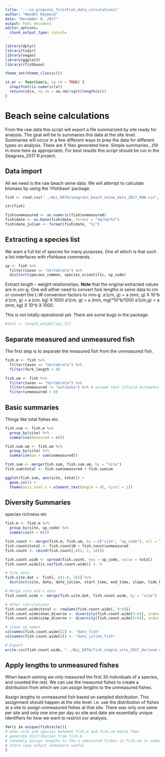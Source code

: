 ```yaml
---
title: '---in_progress_file(Fish_data_calculations)'
author: "Wendel Raymond"
date: "December 8, 2017"
output: html_document
editor_options: 
  chunk_output_type: console
---
```


```r
library(dplyr)
library(tidyr)
library(vegan)
library(ggplot2)
library(rfishbase)

theme_set(theme_classic())
```

```r
st.er <- function(x, na.rm = TRUE) {
  stopifnot(is.numeric(x))
  return(sd(x, na.rm = na.rm)/sqrt(length(x)))
}
```

# Beach seine calculations
From the raw data this script will export a file summarized by site ready for analysis. The goal will be to summaries this data at the site level. Summaries will occur in a few different ways to prep the data for different types on analysis. There are X files generated here. Simple summaries...(fill in more here as appropriate). For best results this script should be run in the Seagrass_2017 R project.

## Data import
All we need is the raw beach seine data. We will attempt to calculate biomass by using the 'rfishbase' package.

```r
fish <- read.csv("../ALL_DATA/seagrass_beach_seine_data_2017_RAW.csv", stringsAsFactors = FALSE, header = TRUE)

str(fish)

fish$unmeasured <- as.numeric(fish$unmeasured)
fish$date <- as.Date(fish$date, format = "%m/%d/%Y")
fish$date_julian <- format(fish$date, "%j")
```

## Extracting a species list
We want a full list of species for many purposes. One of which is that such a list interfaces with rfishbase commands.

```r
sp <- fish %>% 
  filter(taxon == "Vertebrata") %>%
  distinct(species_common, species_scientific, sp_code)
```

Extract length - weight relationships. **Note** that the original extracted values are in cm-g. One will either need to convert fork lengths in seine data to cm or convert the L-W conversion factors to mm-g. a’(cm, g) = a (mm, g) X 10^b a’(cm, g) = a (cm, kg) X 1000 a’(cm, g) = a (mm, mg)*10^b/1000 a’(cm,g) = a (mm, kg) X 10^b X 1000.

This is not totally operational yet. There are some bugs in the package.
```r
#test <- length_weight(sp[,2])
```

## Separate measured and unmeasured fish
The first step is to separate the measured fish from the unmeasured fish.
```r
fish.m <- fish %>%
  filter(taxon == "Vertebrata") %>%
  filter(fork_length > 0)

fish.um <- fish %>%
  filter(taxon == "Vertebrata") %>% 
  filter(unmeasured != "estimate") %>% # assume that infield estimates are accurate
  filter(unmeasured > 0)
```

## Basic summaries
Things like total fishes etc.
```r
fish.sum <- fish.m %>%
  group_by(site) %>% 
  summarise(measured = n())

fish.sum.um <- fish.um %>%
  group_by(site) %>% 
  summarise(um = sum(unmeasured))

fish.sum <- merge(fish.sum, fish.sum.um, by = "site")
fish.sum$total <- fish.sum$measured + fish.sum$um

ggplot(fish.sum, aes(site, total)) +
  geom_col() +
  theme(axis.text.x = element_text(angle = 45, hjust = 1))
```

## Diversity Summaries
species richness etc
```r
fish.m <- fish.m %>% 
  group_by(site, sp_code) %>% 
  summarise(N = n())

fish.count <- merge(fish.m, fish.um, by = c("site", "sp_code"), all = TRUE)
fish.count$total <- fish.count$N + fish.count$unmeasured
fish.count <- cbind(fish.count[,c(1, 2, 18)])

fish.count.wide <- spread(fish.count, key = sp_code, value = total) 
fish.count.wide[is.na(fish.count.wide)] <- 0

# Site data
fish.site.dat <- fish[, c(1:8, 16)] %>% 
  distinct(site, date, date_julian, start_time, end_time, slope, tide_height, tide_time)

# Merge site and n data
fish.count.wide <- merge(fish.site.dat, fish.count.wide, by = "site")

# Other calculations
fish.count.wide$total <- rowSums(fish.count.wide[, 9:64])
fish.count.wide$shan_diverse <- diversity(fish.count.wide[9:64], index = "shannon")
fish.count.wide$simp_diverse <- diversity(fish.count.wide[9:64], index = "simpson")  

# clean up names
colnames(fish.count.wide)[2] <- "date_fish"
colnames(fish.count.wide[8]) <- "date_julian_fish"

# Export
write.csv(fish.count.wide, "../ALL_DATA/fish_simple_site_2017_derived.csv", row.names = FALSE)
```


## Apply lengths to unmeasured fishes
When beach seining we only measured the first 30 individuals of a species, and counted the rest. We can use the measured fishes to create a distribution from which we can assign lengths to the unmeasured fishes.

Assign lengths to unmeasured fish based on sampled distribution. This assignment should happen at the site level. i.e. use the distribution of fishes at a site to assign unmeasured fishes at that site. There was only one seine per site and only one sine per day so site and date are essentially unique identifiers for how we want to restrict our analysis.  
```r
for(i in unique(fish$site)){
# when site and speices between fish.m and fish.um match then
# generate distribution from fish.m
# randomly assign lengths to the n umeasured fishes in fish.um (n unmeasured fishes is value of fish.um$unmeasured)
# store loop output somewhere useful
}

```

